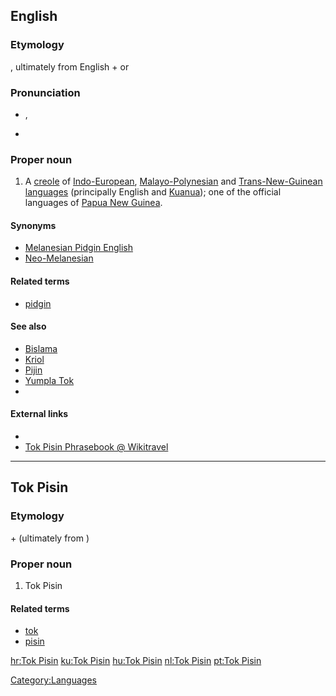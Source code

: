 ==English==
{{wikipedia}}

===Etymology===
{{etyl|tpi}}, ultimately from English {{term|talk|lang=en}} + {{term|pidgin|lang=en}} or {{term|business|lang=en}}

===Pronunciation===
* {{IPA|/tɔk pɪzɪn/}},
* {{SAMPA|/tOk pIzIn/}}

===Proper noun===
{{en-proper noun}}

# A [[creole]] of [[Indo-European]], [[Malayo-Polynesian]] and [[Trans-New-Guinean]] [[language]]s (principally English and [[Kuanua]]); one of the official languages of [[Papua New Guinea]].

====Synonyms====
* [[Melanesian Pidgin English]]
* [[Neo-Melanesian]]

====Related terms====
* [[pidgin]]

====See also====
* [[Bislama]]
* [[Kriol]]
* [[Pijin]]
* [[Yumpla Tok]]
*{{langcat}}

====External links====
* {{ethnologue|code=tpi}}
* [http://wikitravel.org/en/Tok_Pisin_phrasebook Tok Pisin Phrasebook @ Wikitravel]

[[Category:Languages]]

----

==Tok Pisin==

===Etymology===
{{etyl|en|tpi}} {{term|talk|lang=en}} + {{term|pidgin|lang=en}} (ultimately from {{term|business|lang=en}})

===Proper noun===
{{infl|tpi|proper noun}}

# Tok Pisin

====Related terms====
* [[tok]]
* [[pisin]]

[[hr:Tok Pisin]]
[[ku:Tok Pisin]]
[[hu:Tok Pisin]]
[[nl:Tok Pisin]]
[[pt:Tok Pisin]]